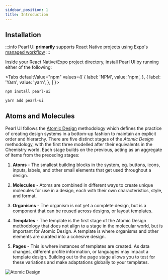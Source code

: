 ```yaml
---
sidebar_position: 1
title: Introduction
---
```


## Installation

:::info
Pearl UI **primarily** supports React Native projects using [Expo](https://docs.expo.dev/)'s [managed workflow](https://docs.expo.dev/introduction/managed-vs-bare/#managed-workflow)
:::


Inside your React Native/Expo project directory, install Pearl UI by running either of the following:

<Tabs
  defaultValue="npm"
  values={[
    { label: 'NPM', value: 'npm', },
    { label: 'Yarn', value: 'yarn', },
  ]
}>
<TabItem value="npm">

```bash
npm install pearl-ui
```

</TabItem>

<TabItem value="yarn">

```bash
yarn add pearl-ui
```

</TabItem>
</Tabs>

## Atoms and Molecules

Pearl UI follows the [Atomic Design](https://atomicdesign.bradfrost.com/) methodology which defines the practice of creating design systems in a bottom-up fashion to maintain an explicit order and hierarchy. There are five distinct stages of the _Atomic Design_ methodology, with the first three modelled after their equivalents in the Chemistry world. Each stage builds on the previous, acting as an aggregate of items from the preceding stages:

1. **Atoms** - The smallest building blocks in the system, eg. buttons, icons, inputs, labels, and other small elements that get used throughout a design.

2. **Molecules** - Atoms are combined in different ways to create unique molecules for use in a design, each with their own characteristics, style, and format.

3. **Organisms** - The organism is not yet a complete design, but is a component that can be reused across designs, or layout templates.

4. **Templates** - The template is the first stage of the Atomic Design methodology that does not align to a stage in the molecular world, but is important for Atomic Design. A template is where organisms and other elements are curated into a cohesive design.

5. **Pages** - This is where instances of templates are created. As data changes, different profile information, or languages may impact a template design. Building out to the page stage allows you to test for these variations and make adaptations globally to your templates.

![Atomic Design](https://miro.medium.com/max/2000/1*V5oi-JrH4RlEQuYdVrQXig.png)
